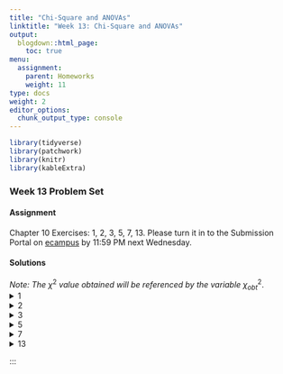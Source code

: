 ```yaml
---
title: "Chi-Square and ANOVAs"
linktitle: "Week 13: Chi-Square and ANOVAs"
output:
  blogdown::html_page:
    toc: true
menu:
  assignment:
    parent: Homeworks
    weight: 11
type: docs
weight: 2
editor_options: 
  chunk_output_type: console
---
```

<style>
span.boxed {
  border: 0px solid #FFFFFF;
  padding: 5px;
  color: #FFFFFF;
  background-color: #005b96;
  display: inline;
} 

table {
   margin-left: auto;
   margin-right: auto;
}

table thead th { border-bottom: 1px solid #ddd; 
}

th, td { padding: 5px; 
}

tr:nth-child(even) { background: #ffffff; 
}

li {
    margin-left: 1.5em;
}
</style>

```r
library(tidyverse)
library(patchwork)
library(knitr)
library(kableExtra)
```

### Week 13 Problem Set

#### Assignment
Chapter 10 Exercises: 1, 2, 3, 5, 7, 13. Please turn it in to the Submission Portal on [ecampus](https://ecampus.wvu.edu/){target="_blank"} by 11:59 PM next Wednesday.<br>

#### Solutions
*Note: The* $\chi^2$ *value obtained will be referenced by the variable* $\chi^2_{obt}$.
<details><summary>1</summary>
<p>

a. We have 
\begin{align}
df &= (3-1)\cdot(2-1)\\
   &= 2
\end{align}
yielding <span class="boxed">2 degrees of freedom</span>.

b. We have $\chi^2 = 3.311$. With $\chi^2_{obt} =  0.191 > \alpha = 0.01$, <span class="boxed">we fail to reject $H_0$ and conclude that sex and opinion of whether or not people can be trusted are likely independent</span>. Specifically, similar percentages of men ($34.94$%) and women ($29.7$%) felt that people can be trusted.

c. If $\alpha = 0.05$, $\chi^2_{obt} =  0.191$ would still be greater and thus <span class="boxed">we would still reject $H_0$</span>.

d. We have $\lambda = 0.000$ implying that there <span class="boxed">is no proportional reduction of error using sex to predict whether or not people can be trusted</span>.

</p>
</details>

<details><summary>2</summary>
<p>
a. There does not appear to be a relationship between gender and views on restoring the voting rights of felons in prison. $30$% of respondents supported restoring the voting rights of felons in prison, with only a slightly greater percentage of men ($31$%) reporting such compared to women ($28$%). 
<div align="center">
<div style="width: 50%; margin:0 left;text-align: left;">
```r
views <- tibble(
  
  `Restoring Voting Rights` = c("Support", 
                                "Oppose",
                                "Total"),
  
  Men = c("31%", 
          "69%",
          "100%"),
  
  Women = c("28%", 
            "71%",
            "99%"),
  
  Total = c("30%", 
            "70%",
            "100%")
  
) 

views %>%
  kable(align = 'lccc',
        booktabs = TRUE, 
        linesep = "",
        escape = FALSE) %>%
  kable_styling(full_width = FALSE) 
```
</div>
</div>

b. We <span class="boxed">fail to reject $H_0$ of no relationship and conclude that there is not a relationship between gender and views on restoring the voting rights of felons in prison at the $0.05$ $\alpha$ level</span>. 
</p>
</details>

<details><summary>3</summary>
<p>
a. <span class="boxed">A higher percentage of White respondents ($38.14$%), compared to Black respondents ($23$%), reported that people could be trusted</span>.

b. <span class="boxed">For Black respondents, a slightly higher percentage of men ($15.1$%) compared to women ($12.5$%) reported that people could be trusted</span>.

c. For 
- Whites with $\chi^2 = 2.395$, <span class="boxed">we fail to reject $H_0$.</span>
- Blacks with $\chi^2 = 0.233$, <span class="boxed">we fail to reject $H_0$</span>.
It is also worth noting that two of the cells have expected counts less than 5 so results should be cautiously interpreted. It would likely be beneficial to repeat the study with a larger sample size.

</p>
</details>

<details><summary>5</summary>
<p>
a. <span class="boxed">We will make 2,973 errors</span> since we predict that all victims fall in the modal category (White) where
\begin{align}
E_1 &= 6084 – 3111\\
   &= 2973
\end{align}

b. For 
- White offenders, we could make <span class="boxed">373 errors</span>
- Black offenders, we could make <span class="boxed">493 errors</span>
- Other offenders, we would make <span class="boxed">42 errors</span> given $E_2 = 908$. 

c.	The proportional reduction in error is then 
\begin{align}
\dfrac{2973 – 908}{2973} & \approx 0.6946
\end{align}
This indicates a very strong relationship between the two variables. <span class="boxed">We can reduce the error in predicting victim’s race based upon race of offender by 69.46%</span>.

</p>
</details>

<details><summary>7</summary>
<p>
<div style="padding-left: 30px;">
We have
</div>
<div align="center">
<div style="width: 90%; margin:0 left;text-align: left;">
```r
demographics <- tibble(
  
  `Race/Status` = c("White/First-Generation", 
                    "White/Nonfirst-Generation",
                    "Black/First-Generation",
                    "Black/Nonfirst-Generation",
                    "Native American/First-Generation",
                    "Native American/Nonfirst-Generation",
                    "Hispanic/First-Generation",
                    "Hispanic/Nonfirst-Generation",
                    "Asian American/First-Generation",
                    "Asian American/Nonfirst-Generation",
                    "$\\chi^2 = 7.51$"),
  
  "$f_0$" = c(1742,
             2392,
             102,
             119,
             41,
             45,
             19,
             25,
             6,
             22,
             ""),
  
 "$f_e$" = c(1749.6,
            2384.4,
            93.5,
            127.5,
            36.4,
            49.6,
            18.6,
            25.4,
            11.9,
            16.1,
            ""),
  
  "$f_0-f_e$" = c(-7.6,
                 7.6,
                 8.5,
                 -8.5,
                 4.6,
                 -4.6,
                 0.4,
                 -0.4,
                 -5.9,
                 5.9,
                 ""),
 
 "$(f_0-f_e)^2$"= c(57.76,
                    57.76,
                    72.25,
                    72.25,
                    21.16,
                    21.16,
                    0.16,
                    0.16,
                    34.81,
                    34.81,
                    ""),
 
 "$\\dfrac{(f_0-f_e)^2}{f_e}$"= c(0.03,
                                 0.02,
                                 0.77,
                                 0.57,
                                 0.58,
                                 0.43,
                                 0.01,
                                 0.01,
                                 2.93,
                                 2.16,
                                 "")
  
) 

demographics %>%
  kable(align = 'lccccc',
        booktabs = TRUE, 
        linesep = "",
        escape = FALSE) %>%
  kable_styling(full_width = FALSE) 
```
</div>
</div>
<div style="padding-left: 30px;">
<span class="boxed">So $\chi^2 = 7.51$ with $df = (2-1)\cdot(5-1) = 4$ implying we would fail to reject $H_0$</span>. The probability of $\chi^2_{obt}$ is between $(0.20, 0.10)>\alpha = 0.05$.
</div>
</p>
</details>

<details><summary>13</summary>
<p>
<div style="padding-left: 30px;">
For
</div>
- Gender, the model is significant at the $0.01 \alpha$ level, <span class="boxed">indicating a likely significant relationship between the variables</span>. Though males contribute to more violent onset, in proportional terms, females exhibit a higher prevalence rate, in that $18.32$% of females exhibit violent onset compared with $11.71$% of males. 

- Age at first offense, the model is significant at the $0.01 \alpha$ level, <span class="boxed">indicating a likely significant relationship between age at first offense and violent onset</span>. Violent onset is more likely among the group 14 years and older ($14.74$%) than those less than 14 years of age at first onset ($9.67$%). 
</p>
</details>

:::

